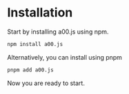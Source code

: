 # Installation

Start by installing a00.js using npm.

```bash
npm install a00.js
```

Alternatively, you can install using pnpm

```bash
pnpm add a00.js
```

Now you are ready to start.
